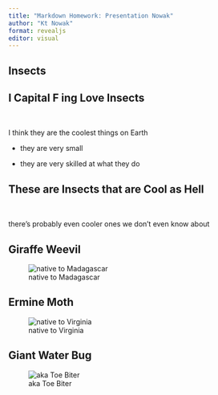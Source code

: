```yaml
---
title: "Markdown Homework: Presentation Nowak"
author: "Kt Nowak"
format: revealjs
editor: visual
---
```

## Insects

## I Capital F ing Love Insects
&nbsp;

I think they are the coolest things on Earth

-   they are very small

-   they are very skilled at what they do

## These are Insects that are Cool as Hell
&nbsp;

there's probably even cooler ones we don't even know about

## Giraffe Weevil

![native to Madagascar](Giraffe_Weevil.jpg)

## Ermine Moth

![native to Virginia](ermine_moth.jpg)

## Giant Water Bug

![aka Toe Biter](toe_biter.jpg)